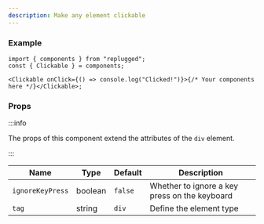 ```yaml
---
description: Make any element clickable
---
```


### Example

```tsx
import { components } from "replugged";
const { Clickable } = components;

<Clickable onClick={() => console.log("Clicked!")}>{/* Your components here */}</Clickable>;
```

### Props

<!-- [!]: This should extend the attributes of the element set in `tag` prop but not added yet in main repo -->

:::info

The props of this component extend the attributes of the `div` element.

:::

| Name             | Type    | Default | Description                                   |
| ---------------- | ------- | ------- | --------------------------------------------- |
| `ignoreKeyPress` | boolean | `false` | Whether to ignore a key press on the keyboard |
| `tag`            | string  | `div`   | Define the element type                       |

